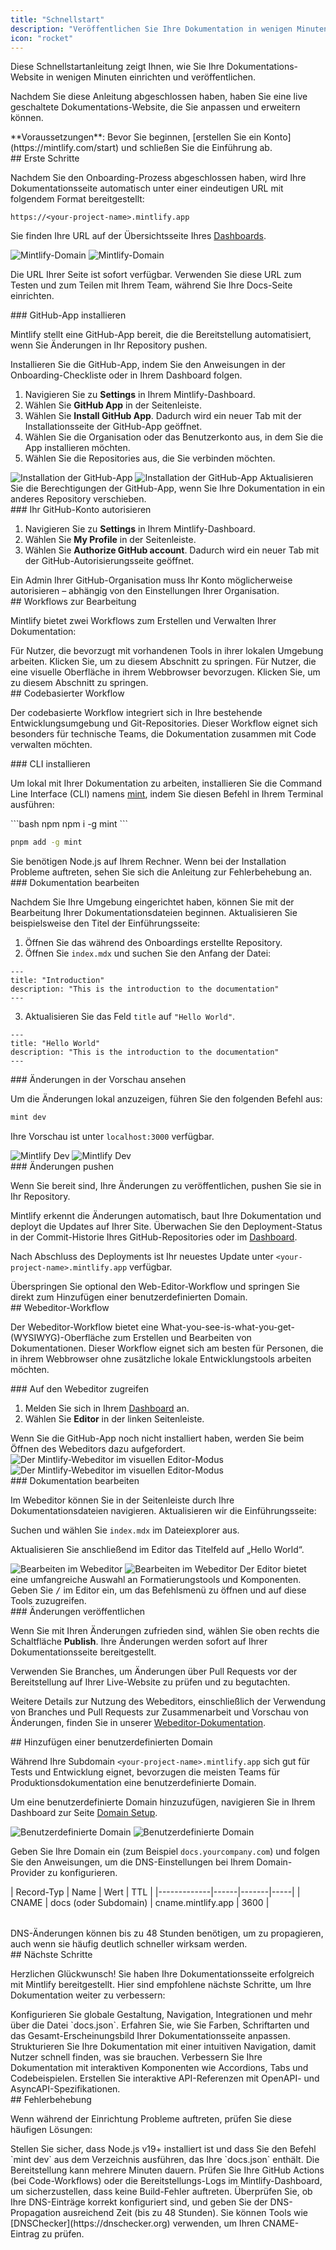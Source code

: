 ```yaml
---
title: "Schnellstart"
description: "Veröffentlichen Sie Ihre Dokumentation in wenigen Minuten"
icon: "rocket"
---
```


Diese Schnellstartanleitung zeigt Ihnen, wie Sie Ihre Dokumentations-Website in wenigen Minuten einrichten und veröffentlichen.

Nachdem Sie diese Anleitung abgeschlossen haben, haben Sie eine live geschaltete Dokumentations-Website, die Sie anpassen und erweitern können.

<Info>
  **Voraussetzungen**: Bevor Sie beginnen, [erstellen Sie ein Konto](https://mintlify.com/start) und schließen Sie die Einführung ab.
</Info>

<div id="getting-started">
  ## Erste Schritte
</div>

Nachdem Sie den Onboarding-Prozess abgeschlossen haben, wird Ihre Dokumentationsseite automatisch unter einer eindeutigen URL mit folgendem Format bereitgestellt:

```
https://<your-project-name>.mintlify.app
```

Sie finden Ihre URL auf der Übersichtsseite Ihres [Dashboards](https://dashboard.mintlify.com/).

<Frame>
  <img src="/images/quickstart/mintlify-domain-light.png" alt="Mintlify-Domain" className="block dark:hidden" />

  <img src="/images/quickstart/mintlify-domain-dark.png" alt="Mintlify-Domain" className="hidden dark:block" />
</Frame>

Die URL Ihrer Seite ist sofort verfügbar. Verwenden Sie diese URL zum Testen und zum Teilen mit Ihrem Team, während Sie Ihre Docs-Seite einrichten.

<div id="install-the-github-app">
  ### GitHub-App installieren
</div>

Mintlify stellt eine GitHub-App bereit, die die Bereitstellung automatisiert, wenn Sie Änderungen in Ihr Repository pushen.

Installieren Sie die GitHub-App, indem Sie den Anweisungen in der Onboarding-Checkliste oder in Ihrem Dashboard folgen.

1. Navigieren Sie zu **Settings** in Ihrem Mintlify-Dashboard.
2. Wählen Sie **GitHub App** in der Seitenleiste.
3. Wählen Sie **Install GitHub App**. Dadurch wird ein neuer Tab mit der Installationsseite der GitHub-App geöffnet.
4. Wählen Sie die Organisation oder das Benutzerkonto aus, in dem Sie die App installieren möchten.
5. Wählen Sie die Repositories aus, die Sie verbinden möchten.

<Frame>
  <img src="/images/quickstart/github-app-installation-light.png" alt="Installation der GitHub-App" className="block dark:hidden" />

  <img src="/images/quickstart/github-app-installation-dark.png" alt="Installation der GitHub-App" className="hidden dark:block" />
</Frame>

<Info>
  Aktualisieren Sie die Berechtigungen der GitHub-App, wenn Sie Ihre Dokumentation in ein anderes Repository verschieben.
</Info>

<div id="authorize-your-github-account">
  ### Ihr GitHub-Konto autorisieren
</div>

1. Navigieren Sie zu **Settings** in Ihrem Mintlify-Dashboard.
2. Wählen Sie **My Profile** in der Seitenleiste.
3. Wählen Sie **Authorize GitHub account**. Dadurch wird ein neuer Tab mit der GitHub-Autorisierungsseite geöffnet.

<Info>
  Ein Admin Ihrer GitHub-Organisation muss Ihr Konto möglicherweise autorisieren – abhängig von den Einstellungen Ihrer Organisation.
</Info>

<div id="editing-workflows">
  ## Workflows zur Bearbeitung
</div>

Mintlify bietet zwei Workflows zum Erstellen und Verwalten Ihrer Dokumentation:

<Card title="Codebasierter Workflow" icon="terminal" horizontal href="#code-based-workflow">
  Für Nutzer, die bevorzugt mit vorhandenen Tools in ihrer lokalen Umgebung arbeiten. Klicken Sie, um zu diesem Abschnitt zu springen.
</Card>

<Card title="Workflow mit Web-Editor" icon="mouse-pointer-2" horizontal href="#web-editor-workflow">
  Für Nutzer, die eine visuelle Oberfläche in ihrem Webbrowser bevorzugen. Klicken Sie, um zu diesem Abschnitt zu springen.
</Card>

<div id="code-based-workflow">
  ## Codebasierter Workflow
</div>

Der codebasierte Workflow integriert sich in Ihre bestehende Entwicklungsumgebung und Git-Repositories. Dieser Workflow eignet sich besonders für technische Teams, die Dokumentation zusammen mit Code verwalten möchten.

<div id="install-the-cli">
  ### CLI installieren
</div>

Um lokal mit Ihrer Dokumentation zu arbeiten, installieren Sie die Command Line Interface (CLI) namens [mint](https://www.npmjs.com/package/mint), indem Sie diesen Befehl in Ihrem Terminal ausführen:

<CodeGroup>
  ```bash npm
  npm i -g mint
  ```

  ```bash pnpm
  pnpm add -g mint
  ```
</CodeGroup>

<Info>
  Sie benötigen Node.js auf Ihrem Rechner. Wenn bei der Installation Probleme auftreten, sehen Sie sich die Anleitung zur Fehlerbehebung an.
</Info>

<div id="edit-the-documentation">
  ### Dokumentation bearbeiten
</div>

Nachdem Sie Ihre Umgebung eingerichtet haben, können Sie mit der Bearbeitung Ihrer Dokumentationsdateien beginnen. Aktualisieren Sie beispielsweise den Titel der Einführungsseite:

1. Öffnen Sie das während des Onboardings erstellte Repository.
2. Öffnen Sie `index.mdx` und suchen Sie den Anfang der Datei:

```mdx index.mdx
---
title: "Introduction"
description: "This is the introduction to the documentation"
---
```

3. Aktualisieren Sie das Feld `title` auf `"Hello World"`.

```mdx index.mdx {2}
---
title: "Hello World"
description: "This is the introduction to the documentation"
---
```

<div id="preview-the-changes">
  ### Änderungen in der Vorschau ansehen
</div>

Um die Änderungen lokal anzuzeigen, führen Sie den folgenden Befehl aus:

```bash
mint dev
```

Ihre Vorschau ist unter `localhost:3000` verfügbar.

<Frame>
  <img src="/images/quickstart/mintlify-dev-light.png" alt="Mintlify Dev" className="block dark:hidden" />

  <img src="/images/quickstart/mintlify-dev-dark.png" alt="Mintlify Dev" className="hidden dark:block" />
</Frame>

<div id="push-the-changes">
  ### Änderungen pushen
</div>

Wenn Sie bereit sind, Ihre Änderungen zu veröffentlichen, pushen Sie sie in Ihr Repository.

Mintlify erkennt die Änderungen automatisch, baut Ihre Dokumentation und deployt die Updates auf Ihrer Site. Überwachen Sie den Deployment-Status in der Commit-Historie Ihres GitHub-Repositories oder im [Dashboard](https://dashboard.mintlify.com).

Nach Abschluss des Deployments ist Ihr neuestes Update unter `<your-project-name>.mintlify.app` verfügbar.

<Card title="Zum Hinzufügen einer benutzerdefinierten Domain springen" icon="arrow-down" href="#adding-a-custom-domain" horizontal>
  Überspringen Sie optional den Web-Editor-Workflow und springen Sie direkt zum Hinzufügen einer benutzerdefinierten Domain.
</Card>

<div id="web-editor-workflow">
  ## Webeditor-Workflow
</div>

Der Webeditor-Workflow bietet eine What-you-see-is-what-you-get-(WYSIWYG)-Oberfläche zum Erstellen und Bearbeiten von Dokumentationen. Dieser Workflow eignet sich am besten für Personen, die in ihrem Webbrowser ohne zusätzliche lokale Entwicklungstools arbeiten möchten.

<div id="access-the-web-editor">
  ### Auf den Webeditor zugreifen
</div>

1. Melden Sie sich in Ihrem [Dashboard](https://dashboard.mintlify.com) an.
2. Wählen Sie **Editor** in der linken Seitenleiste.

<Info>
  Wenn Sie die GitHub-App noch nicht installiert haben, werden Sie beim Öffnen des Webeditors dazu aufgefordert.
</Info>

<Frame>
  <img alt="Der Mintlify-Webeditor im visuellen Editor-Modus" src="/images/quickstart/web-editor-light.png" className="block dark:hidden" />

  <img alt="Der Mintlify-Webeditor im visuellen Editor-Modus" src="/images/quickstart/web-editor-dark.png" className="hidden dark:block" />
</Frame>

<div id="edit-the-documentation">
  ### Dokumentation bearbeiten
</div>

Im Webeditor können Sie in der Seitenleiste durch Ihre Dokumentationsdateien navigieren. Aktualisieren wir die Einführungsseite:

Suchen und wählen Sie `index.mdx` im Dateiexplorer aus.

Aktualisieren Sie anschließend im Editor das Titelfeld auf „Hello World“.

<Frame>
  <img alt="Bearbeiten im Webeditor" src="/images/quickstart/web-editor-editing-light.png" className="block dark:hidden" />

  <img alt="Bearbeiten im Webeditor" src="/images/quickstart/web-editor-editing-dark.png" className="hidden dark:block" />
</Frame>

<Tip>
  Der Editor bietet eine umfangreiche Auswahl an Formatierungstools und Komponenten. Geben Sie <kbd>/</kbd> im Editor ein, um das Befehlsmenü zu öffnen und auf diese Tools zuzugreifen.
</Tip>

<div id="publish-your-changes">
  ### Änderungen veröffentlichen
</div>

Wenn Sie mit Ihren Änderungen zufrieden sind, wählen Sie oben rechts die Schaltfläche **Publish**. Ihre Änderungen werden sofort auf Ihrer Dokumentationsseite bereitgestellt.

<Tip>
  Verwenden Sie Branches, um Änderungen über Pull Requests vor der Bereitstellung auf Ihrer Live-Website zu prüfen und zu begutachten.
</Tip>

Weitere Details zur Nutzung des Webeditors, einschließlich der Verwendung von Branches und Pull Requests zur Zusammenarbeit und Vorschau von Änderungen, finden Sie in unserer [Webeditor-Dokumentation](/de/editor).

<div id="adding-a-custom-domain">
  ## Hinzufügen einer benutzerdefinierten Domain
</div>

Während Ihre Subdomain `<your-project-name>.mintlify.app` sich gut für Tests und Entwicklung eignet, bevorzugen die meisten Teams für Produktionsdokumentation eine benutzerdefinierte Domain.

Um eine benutzerdefinierte Domain hinzuzufügen, navigieren Sie in Ihrem Dashboard zur Seite [Domain Setup](https://dashboard.mintlify.com/settings/deployment/custom-domain).

<Frame>
  <img src="/images/quickstart/custom-domain-light.png" alt="Benutzerdefinierte Domain" className="block dark:hidden" />

  <img src="/images/quickstart/custom-domain-dark.png" alt="Benutzerdefinierte Domain" className="hidden dark:block" />
</Frame>

Geben Sie Ihre Domain ein (zum Beispiel `docs.yourcompany.com`) und folgen Sie den Anweisungen, um die DNS-Einstellungen bei Ihrem Domain-Provider zu konfigurieren.

<Table>
  | Record-Typ | Name | Wert | TTL |
  |-------------|------|-------|-----|
  | CNAME | docs (oder Subdomain) | cname.mintlify.app | 3600 |
</Table>

<Info>
  DNS-Änderungen können bis zu 48 Stunden benötigen, um zu propagieren, auch wenn sie häufig deutlich schneller wirksam werden.
</Info>

<div id="next-steps">
  ## Nächste Schritte
</div>

Herzlichen Glückwunsch! Sie haben Ihre Dokumentationsseite erfolgreich mit Mintlify bereitgestellt. Hier sind empfohlene nächste Schritte, um Ihre Dokumentation weiter zu verbessern:

<Card title="Globale Einstellungen konfigurieren" icon="settings" href="de/settings" horizontal>
  Konfigurieren Sie globale Gestaltung, Navigation, Integrationen und mehr über die Datei `docs.json`.
</Card>

<Card title="Theme anpassen" icon="paintbrush" href="de/themes" horizontal>
  Erfahren Sie, wie Sie Farben, Schriftarten und das Gesamt-Erscheinungsbild Ihrer Dokumentationsseite anpassen.
</Card>

<Card title="Navigation organisieren" icon="map" href="de/navigation" horizontal>
  Strukturieren Sie Ihre Dokumentation mit einer intuitiven Navigation, damit Nutzer schnell finden, was sie brauchen.
</Card>

<Card title="Interaktive Komponenten hinzufügen" icon="puzzle" href="/de/components/accordions" horizontal>
  Verbessern Sie Ihre Dokumentation mit interaktiven Komponenten wie Accordions, Tabs und Codebeispielen.
</Card>

<Card title="API-Referenzen einrichten" icon="code" href="/de/api-playground/overview" horizontal>
  Erstellen Sie interaktive API-Referenzen mit OpenAPI- und AsyncAPI-Spezifikationen.
</Card>

<div id="troubleshooting">
  ## Fehlerbehebung
</div>

Wenn während der Einrichtung Probleme auftreten, prüfen Sie diese häufigen Lösungen:

<AccordionGroup>
  <Accordion title="Lokale Vorschau funktioniert nicht">
    Stellen Sie sicher, dass Node.js v19+ installiert ist und dass Sie den Befehl `mint dev` aus dem Verzeichnis ausführen, das Ihre `docs.json` enthält.
  </Accordion>

  <Accordion title="Änderungen werden auf der Live‑Site nicht angezeigt">
    Die Bereitstellung kann mehrere Minuten dauern. Prüfen Sie Ihre GitHub Actions (bei Code-Workflows) oder die Bereitstellungs-Logs im Mintlify-Dashboard, um sicherzustellen, dass keine Build-Fehler auftreten.
  </Accordion>

  <Accordion title="Benutzerdefinierte Domain wird nicht verbunden">
    Überprüfen Sie, ob Ihre DNS-Einträge korrekt konfiguriert sind, und geben Sie der DNS-Propagation ausreichend Zeit (bis zu 48 Stunden). Sie können Tools wie [DNSChecker](https://dnschecker.org) verwenden, um Ihren CNAME-Eintrag zu prüfen.
  </Accordion>
</AccordionGroup>
